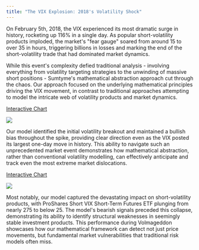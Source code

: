 ```yaml
---
title: "The VIX Explosion: 2018's Volatility Shock"
---
```


On February 5th, 2018, the VIX experienced its most dramatic surge in history, rocketing up 116% in a single day. As popular short-volatility products imploded, the market's "fear gauge" soared from around 15 to over 35 in hours, triggering billions in losses and marking the end of the short-volatility trade that had dominated market dynamics.

While this event's complexity defied traditional analysis - involving everything from volatility targeting strategies to the unwinding of massive short positions - Sumtyme's mathematical abstraction approach cut through the chaos. Our approach focused on the underlying mathematical principles driving the VIX movement, in contrast to traditional approaches attempting to model the intricate web of volatility products and market dynamics. 

[Interactive Chart](https://www.sumtyme.ai/vix)

![](/images/vix_1.png)

Our model identified the initial volatility breakout and maintained a bullish bias throughout the spike, providing clear direction even as the VIX posted its largest one-day move in history. This ability to navigate such an unprecedented market event demonstrates how mathematical abstraction, rather than conventional volatility modelling, can effectively anticipate and track even the most extreme market dislocations.

[Interactive Chart](https://www.sumtyme.ai/proshares)

![](/images/proshares_1.png)

Most notably, our model captured the devastating impact on short-volatility products, with ProShares Short VIX Short-Term Futures ETF plunging from nearly 275 to below 25. The model's bearish signals preceded this collapse, demonstrating its ability to identify structural weaknesses in seemingly stable investment products. This performance during Volmageddon showcases how our mathematical framework can detect not just price movements, but fundamental market vulnerabilities that traditional risk models often miss.